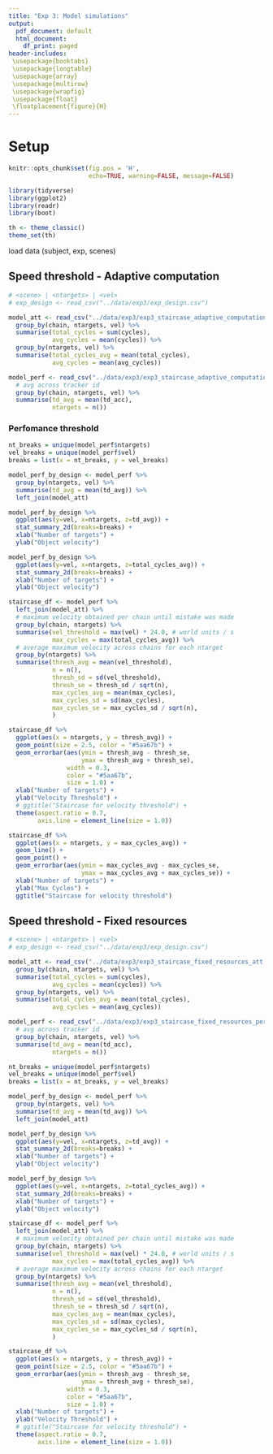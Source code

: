 ```yaml
---
title: "Exp 3: Model simulations"
output:
  pdf_document: default
  html_document:
    df_print: paged
header-includes:
 \usepackage{booktabs}
 \usepackage{longtable}
 \usepackage{array}
 \usepackage{multirow}
 \usepackage{wrapfig}
 \usepackage{float}
 \floatplacement{figure}{H}
---
```


# Setup

```r
knitr::opts_chunk$set(fig.pos = 'H', 
                      echo=TRUE, warning=FALSE, message=FALSE)

library(tidyverse)
library(ggplot2)
library(readr)
library(boot)

th <- theme_classic()
theme_set(th)
```

load data (subject, exp, scenes)


## Speed threshold - Adaptive computation

```r

# <scene> | <ntargets> | <vel> 
# exp_design <- read_csv("../data/exp3/exp_design.csv")

model_att <- read_csv("../data/exp3/exp3_staircase_adaptive_computation_td_att.csv") %>%
  group_by(chain, ntargets, vel) %>%
  summarise(total_cycles = sum(cycles),
            avg_cycles = mean(cycles)) %>%
  group_by(ntargets, vel) %>%
  summarise(total_cycles_avg = mean(total_cycles),
            avg_cycles = mean(avg_cycles))

model_perf <- read_csv("../data/exp3/exp3_staircase_adaptive_computation_td_perf.csv") %>%
  # avg across tracker id
  group_by(chain, ntargets, vel) %>%
  summarise(td_avg = mean(td_acc),
            ntargets = n()) 

```

### Perfomance threshold


```r

nt_breaks = unique(model_perf$ntargets)
vel_breaks = unique(model_perf$vel)
breaks = list(x = nt_breaks, y = vel_breaks)

model_perf_by_design <- model_perf %>%
  group_by(ntargets, vel) %>%
  summarise(td_avg = mean(td_avg)) %>%
  left_join(model_att)

model_perf_by_design %>%
  ggplot(aes(y=vel, x=ntargets, z=td_avg)) +
  stat_summary_2d(breaks=breaks) + 
  xlab("Number of targets") + 
  ylab("Object velocity")

model_perf_by_design %>%
  ggplot(aes(y=vel, x=ntargets, z=total_cycles_avg)) +
  stat_summary_2d(breaks=breaks) + 
  xlab("Number of targets") + 
  ylab("Object velocity")
```
```r


staircase_df <- model_perf %>%
  left_join(model_att) %>%
  # maximum velocity obtained per chain until mistake was made
  group_by(chain, ntargets) %>%
  summarise(vel_threshold = max(vel) * 24.0, # world units / s
            max_cycles = max(total_cycles_avg)) %>%
  # average maximum velocity across chains for each ntarget
  group_by(ntargets) %>%
  summarise(thresh_avg = mean(vel_threshold),
            n = n(),
            thresh_sd = sd(vel_threshold),
            thresh_se = thresh_sd / sqrt(n),
            max_cycles_avg = mean(max_cycles),
            max_cycles_sd = sd(max_cycles),
            max_cycles_se = max_cycles_sd / sqrt(n),
            )

staircase_df %>%
  ggplot(aes(x = ntargets, y = thresh_avg)) + 
  geom_point(size = 2.5, color = "#5aa67b") + 
  geom_errorbar(aes(ymin = thresh_avg - thresh_se,
                    ymax = thresh_avg + thresh_se),
                width = 0.3,
                color = "#5aa67b",
                size = 1.0) + 
  xlab("Number of targets") + 
  ylab("Velocity Threshold") + 
  # ggtitle("Staircase for velocity threshold") + 
  theme(aspect.ratio = 0.7,
        axis.line = element_line(size = 1.0))

staircase_df %>%
  ggplot(aes(x = ntargets, y = max_cycles_avg)) + 
  geom_line() + 
  geom_point() + 
  geom_errorbar(aes(ymin = max_cycles_avg - max_cycles_se,
                    ymax = max_cycles_avg + max_cycles_se)) + 
  xlab("Number of targets") + 
  ylab("Max Cycles") + 
  ggtitle("Staircase for velocity threshold")

```



## Speed threshold - Fixed resources

```r

# <scene> | <ntargets> | <vel> 
# exp_design <- read_csv("../data/exp3/exp_design.csv")

model_att <- read_csv("../data/exp3/exp3_staircase_fixed_resources_att.csv") %>%
  group_by(chain, ntargets, vel) %>%
  summarise(total_cycles = sum(cycles),
            avg_cycles = mean(cycles)) %>%
  group_by(ntargets, vel) %>%
  summarise(total_cycles_avg = mean(total_cycles),
            avg_cycles = mean(avg_cycles))

model_perf <- read_csv("../data/exp3/exp3_staircase_fixed_resources_perf.csv") %>%
  # avg across tracker id
  group_by(chain, ntargets, vel) %>%
  summarise(td_avg = mean(td_acc),
            ntargets = n()) 

```



```r

nt_breaks = unique(model_perf$ntargets)
vel_breaks = unique(model_perf$vel)
breaks = list(x = nt_breaks, y = vel_breaks)

model_perf_by_design <- model_perf %>%
  group_by(ntargets, vel) %>%
  summarise(td_avg = mean(td_avg)) %>%
  left_join(model_att)

model_perf_by_design %>%
  ggplot(aes(y=vel, x=ntargets, z=td_avg)) +
  stat_summary_2d(breaks=breaks) + 
  xlab("Number of targets") + 
  ylab("Object velocity")

model_perf_by_design %>%
  ggplot(aes(y=vel, x=ntargets, z=total_cycles_avg)) +
  stat_summary_2d(breaks=breaks) + 
  xlab("Number of targets") + 
  ylab("Object velocity")
```
```r


staircase_df <- model_perf %>%
  left_join(model_att) %>%
  # maximum velocity obtained per chain until mistake was made
  group_by(chain, ntargets) %>%
  summarise(vel_threshold = max(vel) * 24.0, # world units / s
            max_cycles = max(total_cycles_avg)) %>%
  # average maximum velocity across chains for each ntarget
  group_by(ntargets) %>%
  summarise(thresh_avg = mean(vel_threshold),
            n = n(),
            thresh_sd = sd(vel_threshold),
            thresh_se = thresh_sd / sqrt(n),
            max_cycles_avg = mean(max_cycles),
            max_cycles_sd = sd(max_cycles),
            max_cycles_se = max_cycles_sd / sqrt(n),
            )

staircase_df %>%
  ggplot(aes(x = ntargets, y = thresh_avg)) + 
  geom_point(size = 2.5, color = "#5aa67b") + 
  geom_errorbar(aes(ymin = thresh_avg - thresh_se,
                    ymax = thresh_avg + thresh_se),
                width = 0.3,
                color = "#5aa67b",
                size = 1.0) + 
  xlab("Number of targets") + 
  ylab("Velocity Threshold") + 
  # ggtitle("Staircase for velocity threshold") + 
  theme(aspect.ratio = 0.7,
        axis.line = element_line(size = 1.0))

```